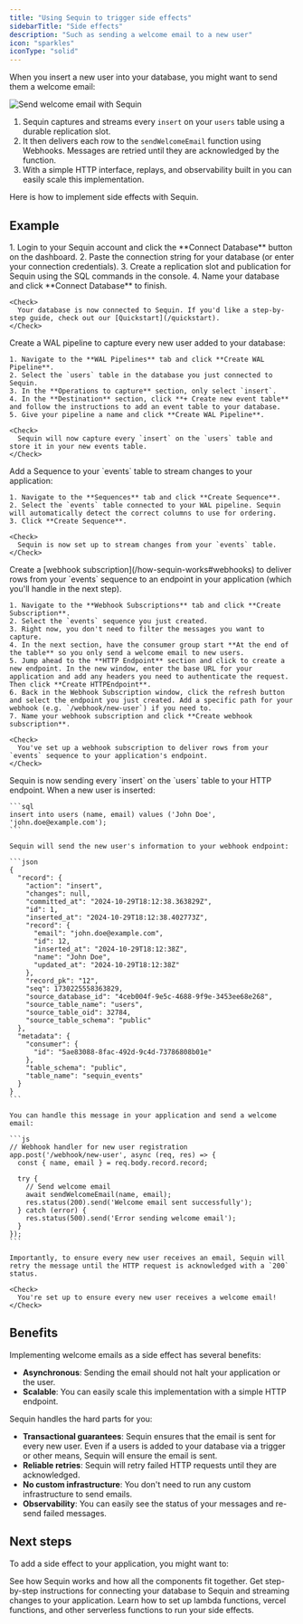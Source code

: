 ```yaml
---
title: "Using Sequin to trigger side effects"
sidebarTitle: "Side effects"
description: "Such as sending a welcome email to a new user"
icon: "sparkles"
iconType: "solid"
---
```


When you insert a new user into your database, you might want to send them a welcome email:

<Frame>
  <img src="/images/use-cases/side-effects/send-with-sequin.svg" alt="Send welcome email with Sequin" />
</Frame>

1. Sequin captures and streams every `insert` on your `users` table using a durable replication slot.
2. It then delivers each row to the `sendWelcomeEmail` function using Webhooks. Messages are retried until they are acknowledged by the function.
3. With a simple HTTP interface, replays, and observability built in you can easily scale this implementation.

Here is how to implement side effects with Sequin.

## Example

<Steps titleSize="h3">
  <Step title="Connect your database to Sequin" icon="database">
    1. Login to your Sequin account and click the **Connect Database** button on the dashboard.
    2.  Paste the connection string for your database (or enter your connection credentials).
    3. Create a replication slot and publication for Sequin using the SQL commands in the console.
    4.  Name your database and click **Connect Database** to finish.

    <Check>
      Your database is now connected to Sequin. If you'd like a step-by-step guide, check out our [Quickstart](/quickstart).
    </Check>

  </Step>
  <Step title="Setup a WAL Pipeline" icon="timeline">
    Create a WAL pipeline to capture every new user added to your database:

    1. Navigate to the **WAL Pipelines** tab and click **Create WAL Pipeline**.
    2. Select the `users` table in the database you just connected to Sequin.
    3. In the **Operations to capture** section, only select `insert`.
    4. In the **Destination** section, click **+ Create new event table** and follow the instructions to add an event table to your database.
    5. Give your pipeline a name and click **Create WAL Pipeline**.

    <Check>
      Sequin will now capture every `insert` on the `users` table and store it in your new events table.
    </Check>
  </Step>
  <Step title="Create a Sequence" icon="list-ol">
    Add a Sequence to your `events` table to stream changes to your application:

    1. Navigate to the **Sequences** tab and click **Create Sequence**.
    2. Select the `events` table connected to your WAL pipeline. Sequin will automatically detect the correct columns to use for ordering.
    3. Click **Create Sequence**.

    <Check>
      Sequin is now set up to stream changes from your `events` table.
    </Check>
  </Step>
  <Step title="Create a Webhook Subscription" icon="webhook">
    Create a [webhook subscription](/how-sequin-works#webhooks) to deliver rows from your `events` sequence to an endpoint in your application (which you'll handle in the next step).

    1. Navigate to the **Webhook Subscriptions** tab and click **Create Subscription**.
    2. Select the `events` sequence you just created.
    3. Right now, you don't need to filter the messages you want to capture.
    4. In the next section, have the consumer group start **At the end of the table** so you only send a welcome email to new users.
    5. Jump ahead to the **HTTP Endpoint** section and click to create a new endpoint. In the new window, enter the base URL for your application and add any headers you need to authenticate the request. Then click **Create HTTPEndpoint**.
    6. Back in the Webhook Subscription window, click the refresh button and select the endpoint you just created. Add a specific path for your webhook (e.g. `/webhook/new-user`) if you need to.
    7. Name your webhook subscription and click **Create webhook subscription**.

    <Check>
      You've set up a webhook subscription to deliver rows from your `events` sequence to your application's endpoint.
    </Check>

  </Step>
  <Step title="Handle messages in your application" icon="code">
    Sequin is now sending every `insert` on the `users` table to your HTTP endpoint. When a new user is inserted:

    ```sql
    insert into users (name, email) values ('John Doe', 'john.doe@example.com');
    ```

    Sequin will send the new user's information to your webhook endpoint:

    ```json
    {
      "record": {
        "action": "insert",
        "changes": null,
        "committed_at": "2024-10-29T18:12:38.363829Z",
        "id": 1,
        "inserted_at": "2024-10-29T18:12:38.402773Z",
        "record": {
          "email": "john.doe@example.com",
          "id": 12,
          "inserted_at": "2024-10-29T18:12:38Z",
          "name": "John Doe",
          "updated_at": "2024-10-29T18:12:38Z"
        },
        "record_pk": "12",
        "seq": 1730225558363829,
        "source_database_id": "4ceb004f-9e5c-4688-9f9e-3453ee68e268",
        "source_table_name": "users",
        "source_table_oid": 32784,
        "source_table_schema": "public"
      },
      "metadata": {
        "consumer": {
          "id": "5ae83088-8fac-492d-9c4d-73786808b01e"
        },
        "table_schema": "public",
        "table_name": "sequin_events"
      }
    }
    ```

    You can handle this message in your application and send a welcome email:

    ```js
    // Webhook handler for new user registration
    app.post('/webhook/new-user', async (req, res) => {
      const { name, email } = req.body.record.record;

      try {
        // Send welcome email
        await sendWelcomeEmail(name, email);
        res.status(200).send('Welcome email sent successfully');
      } catch (error) {
        res.status(500).send('Error sending welcome email');
      }
    });
    ```

    Importantly, to ensure every new user receives an email, Sequin will retry the message until the HTTP request is acknowledged with a `200` status.

    <Check>
      You're set up to ensure every new user receives a welcome email!
    </Check>
  </Step>
</Steps>

## Benefits

Implementing welcome emails as a side effect has several benefits:

* **Asynchronous**: Sending the email should not halt your application or the user.
* **Scalable**: You can easily scale this implementation with a simple HTTP endpoint.

Sequin handles the hard parts for you:

* **Transactional guarantees**: Sequin ensures that the email is sent for every new user. Even if a users is added to your database via a trigger or other means, Sequin will ensure the email is sent.
* **Reliable retries**: Sequin will retry failed HTTP requests until they are acknowledged.
* **No custom infrastructure**: You don't need to run any custom infrastructure to send emails.
* **Observability**: You can easily see the status of your messages and re-send failed messages.

## Next steps

To add a side effect to your application, you might want to:

<CardGroup cols={1}>
  <Card title="Learn more about how Sequin works" icon="book-open" href="/how-sequin-works">
    See how Sequin works and how all the components fit together.
  </Card>
  <Card title="Go through our Quickstart" icon="gauge-max" href="/quickstart">
    Get step-by-step instructions for connecting your database to Sequin and streaming changes to your application.
  </Card>
  <Card title="Check out our guides" icon="lambda" href="/guides/lambda">
    Learn how to set up lambda functions, vercel functions, and other serverless functions to run your side effects.
  </Card>
</CardGroup>
